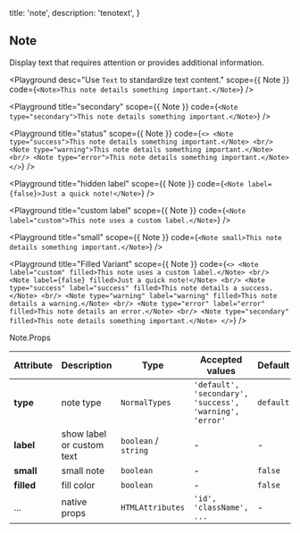 
  title: 'note',
  description: 'tenotext',
}

## Note

Display text that requires attention or provides additional information.

<Playground
  desc="Use `Text` to standardize text content."
  scope={{ Note }}
  code={`
<Note>This note details something important.</Note>
`} />

<Playground
  title="secondary"
  scope={{ Note }}
  code={`
<Note type="secondary">This note details something important.</Note>
`} />

<Playground
  title="status"
  scope={{ Note }}
  code={`
<>
  <Note type="success">This note details something important.</Note>
  <br/>
  <Note type="warning">This note details something important.</Note>
  <br/>
  <Note type="error">This note details something important.</Note>
</>
`} />

<Playground
  title="hidden label"
  scope={{ Note }}
  code={`
<Note label={false}>Just a quick note!</Note>
`} />

<Playground
  title="custom label"
  scope={{ Note }}
  code={`
<Note label="custom">This note uses a custom label.</Note>
`} />

<Playground
  title="small"
  scope={{ Note }}
  code={`
<Note small>This note details something important.</Note>
`} />

<Playground
  title="Filled Variant"
  scope={{ Note }}
  code={`
<>
  <Note label="custom" filled>This note uses a custom label.</Note>
  <br/>
  <Note label={false} filled>Just a quick note!</Note>
  <br/>
  <Note type="success" label="success" filled>This note details a success.</Note>
  <br/>
  <Note type="warning" label="warning" filled>This note details a warning.</Note>
  <br/>
  <Note type="error" label="error" filled>This note details an error.</Note>
  <br/>
  <Note type="secondary" filled>This note details something important.</Note>
</>
`} />

<Attributes>
<Attributes.Title>Note.Props</Attributes.Title>

| Attribute | Description | Type | Accepted values | Default
| ---------- | ---------- | ---- |  -------------- | ------ |
| **type** | note type | `NormalTypes` | `'default', 'secondary', 'success', 'warning', 'error'` | `default` |
| **label** | show label or custom text | `boolean` / `string` | - | - |
| **small** | small note | `boolean` | - | `false` |
| **filled** | fill color | `boolean` | - | `false` |
| ... | native props | `HTMLAttributes` | `'id', 'className', ...` | - |

</Attributes>

